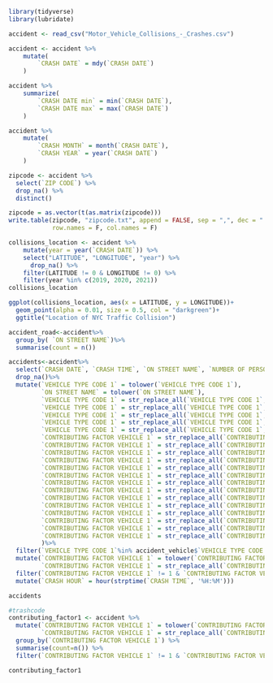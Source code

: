 ```r
library(tidyverse)
library(lubridate)

```

```r

accident <- read_csv("Motor_Vehicle_Collisions_-_Crashes.csv")
```

```r
accident <- accident %>%
    mutate(
        `CRASH DATE` = mdy(`CRASH DATE`)
    )

accident %>%
    summarize(
        `CRASH DATE min` = min(`CRASH DATE`),
        `CRASH DATE max` = max(`CRASH DATE`)
    )

accident %>%
    mutate(
        `CRASH MONTH` = month(`CRASH DATE`),
        `CRASH YEAR` = year(`CRASH DATE`)
    )
```
```r
zipcode <- accident %>% 
  select(`ZIP CODE`) %>% 
  drop_na() %>% 
  distinct()

zipcode = as.vector(t(as.matrix(zipcode)))
write.table(zipcode, "zipcode.txt", append = FALSE, sep = ",", dec = ".",
            row.names = F, col.names = F)
```



```r
collisions_location <- accident %>%
    mutate(year = year(`CRASH DATE`)) %>%
    select("LATITUDE", "LONGITUDE", "year") %>%
      drop_na() %>%
    filter(LATITUDE != 0 & LONGITUDE != 0) %>%
    filter(year %in% c(2019, 2020, 2021))
collisions_location
```

```r
ggplot(collisions_location, aes(x = LATITUDE, y = LONGITUDE))+
  geom_point(alpha = 0.01, size = 0.5, col = "darkgreen")+
  ggtitle("Location of NYC Traffic Collision")
```

```r
accident_road<-accident%>%
  group_by(	`ON STREET NAME`)%>%
  summarise(count = n())
```

```r
accidents<-accident%>%
  select(`CRASH DATE`, `CRASH TIME`, `ON STREET NAME`, `NUMBER OF PERSONS INJURED`, `NUMBER OF PERSONS KILLED`, `NUMBER OF PEDESTRIANS INJURED`, `NUMBER OF MOTORIST INJURED`, `CONTRIBUTING FACTOR VEHICLE 1`,`VEHICLE TYPE CODE 1`)%>%
  drop_na()%>%
  mutate(`VEHICLE TYPE CODE 1` = tolower(`VEHICLE TYPE CODE 1`),
         `ON STREET NAME` = tolower(`ON STREET NAME`),
         `VEHICLE TYPE CODE 1` = str_replace_all(`VEHICLE TYPE CODE 1`,".*sedan.*", "sedan"),
         `VEHICLE TYPE CODE 1` = str_replace_all(`VEHICLE TYPE CODE 1`,".*bus.*", "bus"),
         `VEHICLE TYPE CODE 1` = str_replace_all(`VEHICLE TYPE CODE 1`,".*wagon.*", "wagon"),
         `VEHICLE TYPE CODE 1` = str_replace_all(`VEHICLE TYPE CODE 1`,".*truck.*", "truck"),
         `VEHICLE TYPE CODE 1` = str_replace_all(`VEHICLE TYPE CODE 1`,".*bicycle.*", "bike"),
         `CONTRIBUTING FACTOR VEHICLE 1` = str_replace_all(`CONTRIBUTING FACTOR VEHICLE 1`,".*cell phone.*", "electronic devices"),
         `CONTRIBUTING FACTOR VEHICLE 1` = str_replace_all(`CONTRIBUTING FACTOR VEHICLE 1`,".*electronic.*", "electronic devices"),
         `CONTRIBUTING FACTOR VEHICLE 1` = str_replace_all(`CONTRIBUTING FACTOR VEHICLE 1`,".*headphone.*", "electronic devices"),
         `CONTRIBUTING FACTOR VEHICLE 1` = str_replace_all(`CONTRIBUTING FACTOR VEHICLE 1`,".*navigation device.*", "electronic devices"),
         `CONTRIBUTING FACTOR VEHICLE 1` = str_replace_all(`CONTRIBUTING FACTOR VEHICLE 1`,".*texting.*", "electronic devices"),
         `CONTRIBUTING FACTOR VEHICLE 1` = str_replace_all(`CONTRIBUTING FACTOR VEHICLE 1`,".*fatigue.*", "fatigue"),
         `CONTRIBUTING FACTOR VEHICLE 1` = str_replace_all(`CONTRIBUTING FACTOR VEHICLE 1`,".*sleep.*", "fatigue"),
         `CONTRIBUTING FACTOR VEHICLE 1` = str_replace_all(`CONTRIBUTING FACTOR VEHICLE 1`,".*vihecle vendalism.*", "vihecle defection"),
         `CONTRIBUTING FACTOR VEHICLE 1` = str_replace_all(`CONTRIBUTING FACTOR VEHICLE 1`,".*windshield inadequate.*", "vihecle defection"),
         `CONTRIBUTING FACTOR VEHICLE 1` = str_replace_all(`CONTRIBUTING FACTOR VEHICLE 1`,".*tire failure/inadequate.*", "vihecle defection"),
         `CONTRIBUTING FACTOR VEHICLE 1` = str_replace_all(`CONTRIBUTING FACTOR VEHICLE 1`,".*tinted windows.*", "vihecle defection"),
         `CONTRIBUTING FACTOR VEHICLE 1` = str_replace_all(`CONTRIBUTING FACTOR VEHICLE 1`,".*headlights defective.*", "vihecle defection"),
         `CONTRIBUTING FACTOR VEHICLE 1` = str_replace_all(`CONTRIBUTING FACTOR VEHICLE 1`,".*brakes defective.*", "vihecle defection"),
         `CONTRIBUTING FACTOR VEHICLE 1` = str_replace_all(`CONTRIBUTING FACTOR VEHICLE 1`,".*accelerator defective.*", "vihecle defection")
         )%>%
  filter(`VEHICLE TYPE CODE 1`%in% accident_vehicle$`VEHICLE TYPE CODE 1`)%>%
  mutate(`CONTRIBUTING FACTOR VEHICLE 1` = tolower(`CONTRIBUTING FACTOR VEHICLE 1`),
         `CONTRIBUTING FACTOR VEHICLE 1` = str_replace_all(`CONTRIBUTING FACTOR VEHICLE 1`, "illness*", "illness")) %>%
  filter(`CONTRIBUTING FACTOR VEHICLE 1` != 1 & `CONTRIBUTING FACTOR VEHICLE 1` != 80 & `CONTRIBUTING FACTOR VEHICLE 1` != "unspecified") %>% 
  mutate(`CRASH HOUR` = hour(strptime(`CRASH TIME`, '%H:%M')))
```


```r
accidents
```


```r
#trashcode
contributing_factor1 <- accident %>% 
  mutate(`CONTRIBUTING FACTOR VEHICLE 1` = tolower(`CONTRIBUTING FACTOR VEHICLE 1`),
         `CONTRIBUTING FACTOR VEHICLE 1` = str_replace_all(`CONTRIBUTING FACTOR VEHICLE 1`, "illness*", "illness")) %>%
  group_by(`CONTRIBUTING FACTOR VEHICLE 1`) %>% 
  summarise(count=n()) %>% 
  filter(`CONTRIBUTING FACTOR VEHICLE 1` != 1 & `CONTRIBUTING FACTOR VEHICLE 1` != 80 & `CONTRIBUTING FACTOR VEHICLE 1` != "unspecified")

contributing_factor1
```


